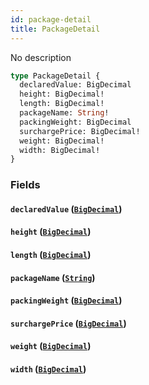 ```yaml
---
id: package-detail
title: PackageDetail
---
```


No description

```graphql
type PackageDetail {
  declaredValue: BigDecimal
  height: BigDecimal!
  length: BigDecimal!
  packageName: String!
  packingWeight: BigDecimal
  surchargePrice: BigDecimal!
  weight: BigDecimal!
  width: BigDecimal!
}
```

### Fields

#### `declaredValue` ([`BigDecimal`](../../rate-service/scalars/big-decimal))

#### `height` ([`BigDecimal`](../../rate-service/scalars/big-decimal))

#### `length` ([`BigDecimal`](../../rate-service/scalars/big-decimal))

#### `packageName` ([`String`](../../rate-service/scalars/string))

#### `packingWeight` ([`BigDecimal`](../../rate-service/scalars/big-decimal))

#### `surchargePrice` ([`BigDecimal`](../../rate-service/scalars/big-decimal))

#### `weight` ([`BigDecimal`](../../rate-service/scalars/big-decimal))

#### `width` ([`BigDecimal`](../../rate-service/scalars/big-decimal))
